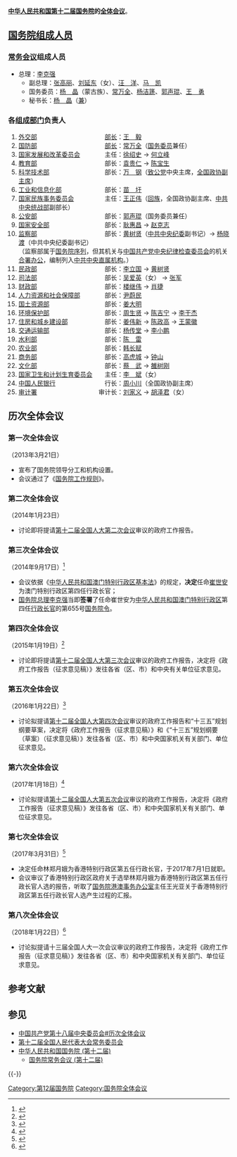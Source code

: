 {{中华人民共和国政治}}
'''[[中华人民共和国|中华人民共和国]][[中华人民共和国国务院_(第十二届)|第十二届]][[中华人民共和国国务院|国务院]]的[[国务院全体会议|全体会议]]'''。

== [[中华人民共和国国务院组成人员|国务院组成人员]] ==
=== [[国务院常务会议_(第十二届)|常务会议]]组成人员 ===
* 总理：[[李克强|李克强]]
** 副总理：[[张高丽|张高丽]]、[[刘延东|刘延东]]（女）、[[汪洋_(1955年)|汪　洋]]、[[马凯_(官员)|马　凯]]
** 国务委员：[[杨晶|杨　晶]]（蒙古族）、[[常万全|常万全]]、[[杨洁篪|杨洁篪]]、[[郭声琨|郭声琨]]、[[王勇_(1955年12月)|王　勇]]
** 秘书长：[[杨晶|杨　晶]]（[[国务委员|兼]]）

=== 各[[国务院组成部门|组成部门]]负责人 ===
# [[中华人民共和国外交部|外交部]]　　　　　　　　　　　[[中国外交部长列表|部长]]：[[王毅|王　毅]]
# [[中华人民共和国国防部|国防部]]　　　　　　　　　　　[[中华人民共和国国防部部长|部长]]：[[常万全|常万全]]（[[国务委员|国务委员]]兼任）
# [[中华人民共和国国家发展和改革委员会|国家发展和改革委员会]]　　　　主任：[[徐绍史|徐绍史]] → [[何立峰|何立峰]]
# [[中华人民共和国教育部|教育部]]　　　　　　　　　　　部长：[[袁贵仁|袁贵仁]] → [[陈宝生|陈宝生]]
# [[中华人民共和国科学技术部|科学技术部]]　　　　　　　　　部长：[[万钢|万　钢]]（[[中国致公党|致公党]]中央主席，[[中国人民政治协商会议全国委员会副主席|全国政协副主席]]）
# [[中华人民共和国工业和信息化部|工业和信息化部]]　　　　　　　部长：[[苗圩|苗　圩]]
# [[中华人民共和国国家民族事务委员会|国家民族事务委员会]]　　　　　主任：[[王正伟|王正伟]]（[[回族|回族]]，全国政协副主席、[[中共中央统一战线工作部|中共中央统战部]]副部长）
# [[中华人民共和国公安部|公安部]]　　　　　　　　　　　部长：[[郭声琨|郭声琨]]（国务委员兼任）
# [[中华人民共和国国家安全部|国家安全部]]　　　　　　　　　部长：[[耿惠昌|耿惠昌]] → [[赵克志|赵克志]]
# [[中华人民共和国监察部|监察部]]　　　　　　　　　　　部长：[[黄树贤|黄树贤]]（[[中国共产党第十八届中央纪律检查委员会|中共中央纪委]]副书记）→ [[杨晓渡|杨晓渡]]（中共中央纪委副书记）<br />（监察部属于[[中华人民共和国国务院机构编制|国务院序列]]，但其机关与[[中国共产党中央纪律检查委员会|中国共产党中央纪律检查委员会]]的机关[[合署办公|合署办公]]，编制列入[[中共中央直属机构|中共中央直属机构]]。）
# [[中华人民共和国民政部|民政部]]　　　　　　　　　　　部长：[[李立国|李立国]] → [[黄树贤|黄树贤]]
# [[中华人民共和国司法部|司法部]]　　　　　　　　　　　部长：[[吴爱英|吴爱英]]（女） → [[张军_(1956年)|张军]]
# [[中华人民共和国财政部|财政部]]　　　　　　　　　　　部长：[[楼继伟|楼继伟]] → [[肖捷|肖捷]]
# [[中华人民共和国人力资源和社会保障部|人力资源和社会保障部]]　　　　部长：[[尹蔚民|尹蔚民]]
# [[中华人民共和国国土资源部|国土资源部]]　　　　　　　　　部长：[[姜大明|姜大明]]
# [[中华人民共和国环境保护部|环境保护部]]　　　　　　　　　部长：[[周生贤|周生贤]] → [[陈吉宁|陈吉宁]] → [[李干杰|李干杰]]
# [[中华人民共和国住房和城乡建设部|住房和城乡建设部]]　　　　　　部长：[[姜伟新|姜伟新]] → [[陈政高|陈政高]] → [[王蒙徽|王蒙徽]]
# [[中华人民共和国交通运输部|交通运输部]]　　　　　　　　　部长：[[杨传堂|杨传堂]] → [[李小鹏_(政治人物)|李小鹏]]
# [[中华人民共和国水利部|水利部]]　　　　　　　　　　　部长：[[陳雷_(水利部部長)|陈　雷]]
# [[中华人民共和国农业部|农业部]]　　　　　　　　　　　部长：[[韩长赋|韩长赋]]
# [[中华人民共和国商务部|商务部]]　　　　　　　　　　　部长：[[高虎城|高虎城]] → [[钟山_(官员)|钟山]]
# [[中华人民共和国文化部|文化部]]　　　　　　　　　　　部长：[[蔡武|蔡　武]] → [[雒树刚|雒树刚]]
# [[中华人民共和国国家卫生和计划生育委员会|国家卫生和计划生育委员会]]　　主任：[[李斌_(1954年10月)|李　斌]]（女）
# [[中国人民银行|中国人民银行]]　　　　　　　　行长：[[周小川|周小川]]（全国政协副主席）
# [[中华人民共和国审计署|审计署]]　　　　　　　　　　审计长：[[刘家义|刘家义]] → [[胡泽君|胡泽君]]（女）

== 历次全体会议 ==
=== 第一次全体会议 ===
;（2013年3月21日）
* 宣布了国务院领导分工和机构设置。
* 会议通过了《[[s:国务院工作规则_(2013年)|国务院工作规则]]》。

=== 第二次全体会议 ===
;（2014年1月23日）
* 讨论即将提请[[第十二届全国人民代表大会#第二次会议|第十二届全国人大第二次会议]]审议的政府工作报告。

=== 第三次全体会议 ===
;（2014年9月17日）<ref>{{Cite web|url=http://www.gov.cn/guowuyuan/2014-09/17/content_2751891.htm|title=李克强主持召开国务院第三次全体会议决定任命崔世安为澳门特别行政区第四任行政长官张高丽等出席|accessdate=2018-03-14|date=2014-09-17|publisher=中国政府网|archive-date=2018-03-15|archive-url=https://web.archive.org/web/20180315003812/http://www.gov.cn/guowuyuan/2014-09/17/content_2751891.htm|dead-url=no}}</ref>
* 会议依据《[[中华人民共和国澳门特别行政区基本法|中华人民共和国澳门特别行政区基本法]]》的规定，'''决定'''任命[[崔世安|崔世安]]为澳门特别行政区第四任行政长官；
* [[中华人民共和国国务院总理|国务院总理]][[李克强|李克强]]当即'''签署'''了任命崔世安为[[澳門特別行政區政府|中华人民共和国澳门特别行政区]]第四任[[澳門特別行政區行政長官|行政长官]]的第655号[[中华人民共和国国务院令|国务院令]]。

=== 第四次全体会议 ===
;（2015年1月19日）<ref>{{Cite web|url=http://www.gov.cn/guowuyuan/2015-01/19/content_2806356.htm|title=李克强主持召开国务院全体会议讨论《政府工作报告（征求意见稿）》张高丽等参加|accessdate=2018-03-14|author=|date=2015-01-19|publisher=中国政府网|archive-date=2018-03-15|archive-url=https://web.archive.org/web/20180315003813/http://www.gov.cn/guowuyuan/2015-01/19/content_2806356.htm|dead-url=no}}</ref>
* 讨论即将提请[[第十二届全国人民代表大会#第三次会议|第十二届全国人大第三次会议]]审议的政府工作报告，决定将《政府工作报告（征求意见稿）》发往各省（区、市）和中央有关单位征求意见。

=== 第五次全体会议 ===
;（2016年1月22日）<ref>{{Cite web|url=http://www.gov.cn/guowuyuan/2016-01/22/content_5035401.htm|title=李克强主持召开国务院全体会议讨论《政府工作报告（征求意见稿）》等|accessdate=2018-03-14|date=2016-01-22|publisher=中国政府网|archive-date=2018-03-15|archive-url=https://web.archive.org/web/20180315003816/http://www.gov.cn/guowuyuan/2016-01/22/content_5035401.htm|dead-url=no}}</ref>
* 讨论拟提请[[第十二届全国人民代表大会#第五次会议|第十二届全国人大第四次会议]]审议的政府工作报告和“十三五”规划纲要草案，决定将《政府工作报告（征求意见稿）》和《“十三五”规划纲要（草案）（征求意见稿）》发往各省（区、市）和中央国家机关有关部门、单位征求意见。

=== 第六次全体会议 ===
;（2017年1月18日）<ref>{{Cite web|url=http://www.gov.cn/guowuyuan/2017-01/18/content_5161019.htm|title=李克强主持召开国务院全体会议讨论《政府工作报告（征求意见稿）》|accessdate=2018-03-14|date=2017-01-18|publisher=中国政府网|archive-date=2018-03-15|archive-url=https://web.archive.org/web/20180315003814/http://www.gov.cn/guowuyuan/2017-01/18/content_5161019.htm|dead-url=no}}</ref>
* 讨论拟提请[[第十二届全国人民代表大会#第四次会议|第十二届全国人大第五次会议]]审议的政府工作报告，决定将《政府工作报告（征求意见稿）》发往各省（区、市）和中央国家机关有关部门、单位征求意见。

=== 第七次全体会议 ===
;（2017年3月31日）<ref>{{Cite web|url=http://www.gov.cn/guowuyuan/2017-03/31/content_5182497.htm|title=李克强主持召开国务院第七次全体会议|accessdate=2018-03-14|author=|date=2017-03-31|publisher=中国政府网|archive-date=2018-03-15|archive-url=https://web.archive.org/web/20180315003809/http://www.gov.cn/guowuyuan/2017-03/31/content_5182497.htm|dead-url=no}}</ref>
* 决定任命林郑月娥为香港特别行政区第五任行政长官，于2017年7月1日就职。
* 会议审议了香港特别行政区政府关于选举林郑月娥为香港特别行政区第五任行政长官人选的报告，听取了[[国务院港澳事务办公室|国务院港澳事务办公室]]主任王光亚关于香港特别行政区第五任行政长官人选产生过程的汇报。

=== 第八次全体会议 ===

;（2018年1月22日）<ref>{{Cite web|url=http://www.gov.cn/xinwen/2018-01/22/content_5259453.htm|title=李克强主持召开国务院全体会议 讨论《政府工作报告（征求意见稿）》|accessdate=2018-01-24|date=2018-01-22|publisher=中国政府网|archive-date=2018-01-23|archive-url=https://web.archive.org/web/20180123150820/http://www.gov.cn/xinwen/2018-01/22/content_5259453.htm|dead-url=no}}</ref>
* 讨论拟提请十三届全国人大一次会议审议的政府工作报告，决定将《政府工作报告（征求意见稿）》发往各省（区、市）和中央国家机关有关部门、单位征求意见。

== 参考文献 ==
{{Reflist}}

== 参见 ==
{{Portal box|中华人民共和国|政治}}
* [[中国共产党第十八届中央委员会#历次全体会议|中国共产党第十八届中央委员会#历次全体会议]]
* [[第十二届全国人民代表大会常务委员会|第十二届全国人民代表大会常务委员会]]
* [[中华人民共和国国务院_(第十二届)|中华人民共和国国务院 (第十二届)]]
** [[国务院常务会议_(第十二届)|国务院常务会议 (第十二届)]]

{{-}}
{{国务院/12}}

[[Category:第12届国务院|Category:第12届国务院]]
[[Category:国务院全体会议|Category:国务院全体会议]]